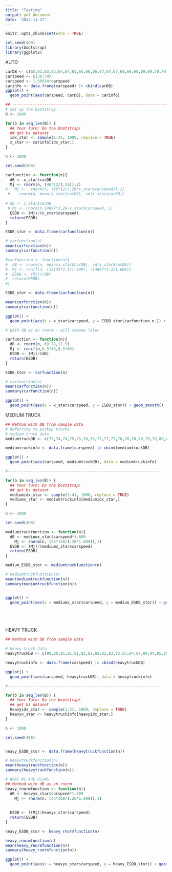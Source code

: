 ```yaml
---
title: "Testing"
output: pdf_document
date: '2022-11-17'
---
```


```r
knitr::opts_chunk$set(echo = TRUE)
```

```r
set.seed(400)
library(bootstrap)
library(ggplot2)
```

AUTO

```r
carDB <- c(62,62,63,63,64,64,65,65,66,66,67,67,67,68,68,68,69,69,70,70,70,71,71,71,72,72,72,72,73,73,73,74,74,74,74,75,75,75,75,76,76)
carspeed <- c(30:70)
carspeed <- 1.60934*carspeed
carinfo <- data.frame(carspeed) |> cbind(carDB)
ggplot() +
  geom_point(aes(carspeed, carDB), data = carinfo)

## ------------------------------------------------------------------------
# set up the bootstrap
B <- 1000

for(b in seq_len(B)) {
  ## Your Turn: Do the bootstrap!
  ## get bs dataset
  idx_star <- sample(1:41, 1000, replace = TRUE)
  x_star <- carinfo[idx_star,]
}
```

```r
n <- 1000

set.seed(400)

carfunction <- function(n){
  dB <- x_star$carDB
  Mj <- rnorm(n, (46*12/(.26)),1)
#   Mj <-  rnorm(n, (46*12/(.26*x_star$carspeed)),1)
 #    rnorm(n, mean(x_star$carDB), sd(x_star$carDB))
     
# db <- x_star$carDB
 # Mj <- rnorm(n,14697*2.29-x_star$carspeed, 1)
  ESDB <- (Mj)/(x_star$carspeed)
  return(ESDB)
}

ESDB_stor <- data.frame(carfunction(n))

# carfunction(n)
mean(carfunction(n))
summary(carfunction(n))

#carfunction <- function(n){
#  dB <- rnorm(n, mean(x_star$carDB), sd(x_star$carDB))
#  Mj <- runif(n, (12143*2.3/1.609), (14697*2.3/1.609))
#  ESDB <- (Mj)/(dB)
#  return(ESDB)
#}

ESDB_stor <- data.frame(carfunction(n))

mean(carfunction(n))
summary(carfunction(n))
```

```r
ggplot() +
  geom_point(aes(x = x_star$carspeed, y = ESDB_stor$carfunction.n.)) + xlab("Car Speed (km/h)") + ylab("ESDB") + ggtitle("Car")
```


```r

# With dB as an rnorm - will remove later

carfunction <- function(n){
  dB <- rnorm(n, 69.78,17.5)
  Mj <- runif(n,8.5*45,8.5*65)
  ESDB <- (Mj)/(dB)
  return(ESDB)
}

ESDB_stor <- carfunction(n)

# carfunction(n)
mean(carfunction(n))
summary(carfunction(n))

ggplot() +
  geom_point(aes(x = x_star$carspeed, y = ESDB_stor)) + geom_smooth()

```

MEDIUM TRUCK

```r
## Method with DB from sample data
# Referring to pickup trucks
# medium truck data
mediumtruckDB <- c(73,74,74,75,75,76,76,77,77,77,78,78,78,79,79,79,80,80,80,81,81,81,82,82,82,82,83,83,83,83,84,84,84,84,85,85,85,85,86,86,86)

mediumtruckinfo <- data.frame(carspeed) |> cbind(mediumtruckDB)

ggplot() +
  geom_point(aes(carspeed, mediumtruckDB), data = mediumtruckinfo)

#------------------------------------------------------------------

for(b in seq_len(B)) {
  ## Your Turn: Do the bootstrap!
  ## get bs dataset
  mediumidx_star <- sample(1:41, 1000, replace = TRUE)
  mediumx_star <- mediumtruckinfo[mediumidx_star,]
}

n <- 1000

set.seed(400)

mediumtruckfunction <- function(n){
  dB <- mediumx_star$carspeed*1.609
    Mj <- rnorm(n, (35*150/(.26*1.609)),1)
  ESDB <- (Mj)/(mediumx_star$carspeed)
  return(ESDB)
}

medium_ESDB_stor <- mediumtruckfunction(n)

# mediumtruckfunction(n)
mean(mediumtruckfunction(n))
summary(mediumtruckfunction(n))


ggplot() +
  geom_point(aes(x = mediumx_star$carspeed, y = medium_ESDB_stor)) + geom_smooth() + xlab("Medium Truck Speed (km/h)") + ylab("ESDB") + ggtitle ("Medium Truck")






```



HEAVY TRUCK 

```r
## Method with DB from sample data

# heavy truck data
heavytruckDB <- c(80,80,81,81,81,82,82,82,82,83,83,83,84,84,84,84,85,85,85,85,85,86,86,86,86,86,87,87,87,87,87,88,88,88,88,88,88,89,89,89,89)

heavytruckinfo <- data.frame(carspeed) |> cbind(heavytruckDB)

ggplot() +
  geom_point(aes(carspeed, heavytruckDB), data = heavytruckinfo)

#------------------------------------------------------------------

for(b in seq_len(B)) {
  ## Your Turn: Do the bootstrap!
  ## get bs dataset
  heavyidx_star <- sample(1:41, 1000, replace = TRUE)
  heavyx_star <- heavytruckinfo[heavyidx_star,]
}

n <- 1000

set.seed(400)


heavy_ESDB_stor <- data.frame(heavytruckfunction(n))

# heavytruckfunction(n)
mean(heavytruckfunction(n))
summary(heavytruckfunction(n))


```

```r
# WHAT WE ARE USING
## Method with dB as an rnorm
heavy_rnormfunction <- function(n){
  dB <- heavyx_star$carspeed*1.609
    Mj <- rnorm(n, (43*300/(.26*1.609)),1)
    
  
  ESDB <- ((Mj)/heavyx_star$carspeed)
  return(ESDB)
}

heavy_ESDB_stor <- heavy_rnormfunction(n)

heavy_rnormfunction(n)
mean(heavy_rnormfunction(n))
summary(heavy_rnormfunction(n))

ggplot() +
  geom_point(aes(x = heavyx_star$carspeed, y = heavy_ESDB_stor)) + geom_smooth() + xlab("Heavy Truck Speed (km/h)") + ylab("ESDB") + ggtitle ("Heavy Truck")

```





